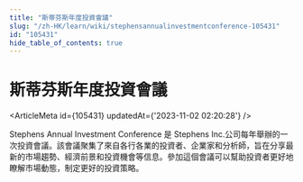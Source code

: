 ```yaml
---
title: "斯蒂芬斯年度投資會議"
slug: "/zh-HK/learn/wiki/stephensannualinvestmentconference-105431"
id: "105431"
hide_table_of_contents: true
---
```



# 斯蒂芬斯年度投資會議

<ArticleMeta id={105431} updatedAt={'2023-11-02 02:20:28'} />
<div className='border-solid border-b border-t-0 my-4 border-[var(--ifm-color-gray-300)]' />

Stephens Annual Investment Conference 是 Stephens Inc.公司每年舉辦的一次投資會議。該會議聚集了來自各行各業的投資者、企業家和分析師，旨在分享最新的市場趨勢、經濟前景和投資機會等信息。參加這個會議可以幫助投資者更好地瞭解市場動態，制定更好的投資策略。
